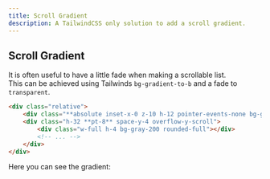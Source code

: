 ```yaml
---
title: Scroll Gradient
description: A TailwindCSS only solution to add a scroll gradient.
---
```


## Scroll Gradient

It is often useful to have a little fade when making a scrollable list.  
This can be achieved using Tailwinds `bg-gradient-to-b` and a fade to `transparent`.

<div className="relative max-w-sm mx-auto">
    <div className="absolute inset-x-0 z-10 h-12 pointer-events-none bg-gradient-to-b from-white"></div>
    <div className="h-48 pt-8 space-y-4 overflow-y-scroll">
        <div className="w-full h-4 bg-gray-200 rounded-full"></div>
        <div className="w-full h-4 bg-gray-200 rounded-full"></div>
        <div className="w-full h-4 bg-gray-200 rounded-full"></div>
        <div className="w-full h-4 bg-gray-200 rounded-full"></div>
        <div className="w-full h-4 bg-gray-200 rounded-full"></div>
        <div className="w-full h-4 bg-gray-200 rounded-full"></div>
        <div className="w-full h-4 bg-gray-200 rounded-full"></div>
        <div className="w-full h-4 bg-gray-200 rounded-full"></div>
        <div className="w-full h-4 bg-gray-200 rounded-full"></div>
    </div>
</div>

```html
<div class="relative">
    <div class="**absolute inset-x-0 z-10 h-12 pointer-events-none bg-gradient-to-b from-white**"></div>
    <div class="h-32 **pt-8** space-y-4 overflow-y-scroll">
        <div class="w-full h-4 bg-gray-200 rounded-full"></div>
        <!-- ... -->
    </div>
</div>
```
Here you can see the gradient:

<div className="relative max-w-sm mx-auto">
    <div className="absolute inset-x-0 z-10 h-12 pointer-events-none bg-gradient-to-b from-gray-900"></div>
    <div className="h-48 pt-8 space-y-4 overflow-y-scroll">
        <div className="w-full h-4 bg-gray-200 rounded-full"></div>
        <div className="w-full h-4 bg-gray-200 rounded-full"></div>
        <div className="w-full h-4 bg-gray-200 rounded-full"></div>
        <div className="w-full h-4 bg-gray-200 rounded-full"></div>
        <div className="w-full h-4 bg-gray-200 rounded-full"></div>
        <div className="w-full h-4 bg-gray-200 rounded-full"></div>
        <div className="w-full h-4 bg-gray-200 rounded-full"></div>
        <div className="w-full h-4 bg-gray-200 rounded-full"></div>
        <div className="w-full h-4 bg-gray-200 rounded-full"></div>
    </div>
</div>